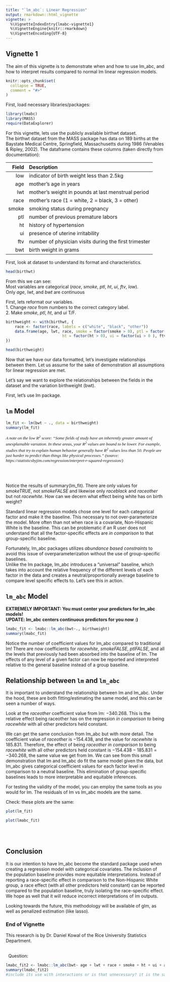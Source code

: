 ```yaml
---
title: "`lm_abc`: Linear Regression"
output: rmarkdown::html_vignette
vignette: >
  %\VignetteIndexEntry{lmabc-vignette1}
  %\VignetteEngine{knitr::rmarkdown}
  %\VignetteEncoding{UTF-8}
---
```

## Vignette 1

The aim of this vignette is to demonstrate when and how to use lm_abc, and how to interpret results compared to normal lm linear regression models.  
```r
knitr::opts_chunk$set(
  collapse = TRUE,
  comment = "#>"
)
```
First, load necessary libraries/packages:
```r
library(lmabc)
library(MASS)
require(DataExplorer)
```


For this vignette, lets use the publicly available birthwt dataset.   
The birthwt dataset from the MASS package has data on 189 births at the Baystate Medical Centre, Springfield, Massachusetts during 1986 (Venables & Ripley, 2002). 
The dataframe contains these columns (taken directly from documentation):  

|Field|Description|
|---:|:---|
|low|indicator of birth weight less than 2.5kg|
|age|mother’s age in years|
|lwt|mother’s weight in pounds at last menstrual period|
|race|mother’s race (1 = white, 2 = black, 3 = other)|
|smoke|smoking status during pregnancy|
|ptl|number of previous premature labors|
|ht|history of hypertension|
|ui|presence of uterine irritability|
|ftv|number of physician visits during the first trimester|
|bwt|birth weight in grams|

First, look at dataset to understand its format and characteristics.
```r
head(birthwt)
```

From this we can see:     
Most variables are categorical (*race*, *smoke*, *ptl*, *ht*, *ui*, *ftv*, *low*).  
Only *age*, *lwt*, and *bwt* are continuous 

First, lets reformat our variables.   
1. Change *race* from numbers to the correct category label.  
2. Make *smoke*, *ptl*, *ht*, and *ui* T/F.  



```r
birthweight <- with(birthwt, {
	race <- factor(race, labels = c("white", "black", "other"))
	data.frame(age, lwt, race, smoke = factor(smoke > 0), ptl = factor(ptl > 0), 
						 ht = factor(ht > 0), ui = factor(ui > 0 ), ftv, bwt)
})

head(birthweight)
```

Now that we have our data formatted, let's investigate relationships between them. Let us assume for the sake of demonstration all assumptions for linear regression are met. 

Let's say we want to explore the relationships between the fields in the dataset and the variation birthweight (bwt). 

First, let's use lm package.   

## `lm` Model
```r
lm_fit <- lm(bwt ~ ., data = birthweight)
summary(lm_fit)
```
<p style="font-family: times, serif; font-size:10pt; font-style:italic">
A note on the low R^2^ score: 
"Some fields of study have an inherently greater amount of unexplainable variation. In these areas, your R^2^ values are bound to be lower. For example, studies that try to explain human behavior generally have R^2^ values less than $50%$. People are just harder to predict than things like physical processes." (source: https://statisticsbyjim.com/regression/interpret-r-squared-regression/)
</p>
\
&nbsp;


Notice the results of summary(lm_fit). There are only values for *smokeTRUE*, not *smokeFALSE* and likewise only *raceblack* and *raceother* but not *racewhite*. How can we decern what effect being white has on birth weight?  

Standard linear regression models chose one level for each categorical factor and make it the baseline. This necessary to not over-parameterize the model. More often than not when race is a covariate, Non-Hispanic White is the baseline. This can be problematic if an R user does not understand that all the factor-specific effects are *in comparison* to that group-specific baseline.   

Fortunately, lm_abc packages utilizes *abundance based constraints* to avoid this issue of overparameterization without the use of group-specific baselines.   
Unlike the lm package, lm_abc introduces a "universal" baseline, which takes into account the relative frequency of the different levels of each factor in the data and creates a neutral/proportionally average baseline to compare level specific effects to. Let's see this in action.

## `lm_abc` Model

**EXTREMELY IMPORTANT: You must center your predictors for lm_abc models!**  
**UPDATE: lm_abc centers continuous predictors for you now :)**
```r
lmabc_fit <- lmabc::lm_abc(bwt~., birthweight)
summary(lmabc_fit)
```

Notice the number of coefficient values for lm_abc compared to traditional lm! There are now coefficients for *racewhite*, *smokeFALSE*, *ptlFALSE*, and all the levels that previously had been absorbed into the baseline of lm. The effects of any level of a given factor can now be reported and interpreted relative to the general baseline instead of a group baseline.    

## Relationship between `lm` and `lm_abc`

It is important to understand the relationship between lm and lm_abc. Under the hood, these are both fitting/estimating the same model, and this can be seen a number of ways.   

Look at the *raceother* coefficient value from lm: $-340.268$. This is the relative effect being raceother has on the regression *in comparison to* being *racewhite* with all other predictors held constant.   

We can get the same conclusion from lm_abc but with more detail. The coefficient value of *raceother* is $-154.438$, and the value for *racewhite* is $185.831$. Therefore, the effect of being *raceother* *in comparison to* being *racewhite* with all other predictors held constant is $-154.438 - 185.831 = -340.268$, the same value we get from lm. We can see from this small demonstration that lm and lm_abc do fit the same model given the data, but lm_abc gives categorical coefficient values for each factor level in comparison to a neutral baseline. This elimination of group-specific baselines leads to more interpretable and equitable inferences.

For testing the validity of the model, you can employ the same tools as you would for lm. The residuals of lm vs lm_abc models are the same.   
 



Check: these plots are the same: 

```r
plot(lm_fit)
```

```r
plot(lmabc_fit)
```

\
&nbsp; 

## Conclusion 
It is our intention to have lm_abc become the standard package used when creating a regression model with categorical covariates. The inclusion of the population baseline provides more equitable interpretations. Instead of reporting a race-specific effect in comparison to the Non-Hispanic White group, a race effect (with all other predictors held constant) can be reported compared to the population baseline, truly isolating the race-specific effect. We hope as well that it will reduce incorrect interpretations of lm outputs.      

Looking towards the future, this methodology will be available of glm, as well as penalized estimation (like lasso).    

### End of Vignette    

This research is by Dr. Daniel Kowal of the Rice University Statistics Department.

\
&nbsp; 
Question: 
```r
lmabc_fit2 <- lmabc::lm_abc(bwt~ age + lwt + race + smoke + ht + ui + age*smoke, birthweight)
summary(lmabc_fit2)
#include its use with interactions or is that unnecessary? it is the same as lm
```

  


   
